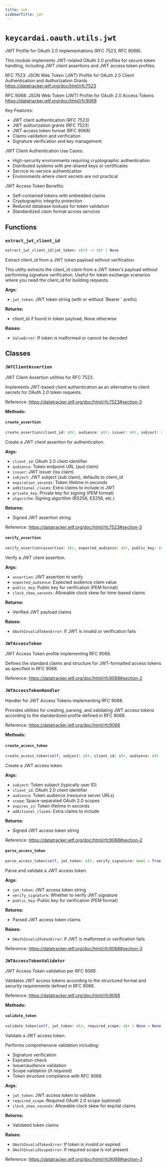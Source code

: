 ```yaml
---
title: jwt
sidebarTitle: jwt
---
```


# `keycardai.oauth.utils.jwt`


JWT Profile for OAuth 2.0 implementations (RFC 7523, RFC 9068).

This module implements JWT-related OAuth 2.0 profiles for secure token handling,
including JWT client assertions and JWT access token profiles.

RFC 7523: JSON Web Token (JWT) Profile for OAuth 2.0 Client Authentication
and Authorization Grants
https://datatracker.ietf.org/doc/html/rfc7523

RFC 9068: JSON Web Token (JWT) Profile for OAuth 2.0 Access Tokens
https://datatracker.ietf.org/doc/html/rfc9068

Key Features:
- JWT client authentication (RFC 7523)
- JWT authorization grants (RFC 7523)
- JWT access token format (RFC 9068)
- Claims validation and verification
- Signature verification and key management

JWT Client Authentication Use Cases:
- High-security environments requiring cryptographic authentication
- Distributed systems with pre-shared keys or certificates
- Service-to-service authentication
- Environments where client secrets are not practical

JWT Access Token Benefits:
- Self-contained tokens with embedded claims
- Cryptographic integrity protection
- Reduced database lookups for token validation
- Standardized claim format across services


## Functions

### `extract_jwt_client_id`

```python
extract_jwt_client_id(jwt_token: str) -> str | None
```


Extract client_id from a JWT token payload without verification.

This utility extracts the client_id claim from a JWT token's payload
without performing signature verification. Useful for token exchange
scenarios where you need the client_id for building requests.

**Args:**
- `jwt_token`: JWT token string (with or without 'Bearer ' prefix)

**Returns:**
- client_id if found in token payload, None otherwise

**Raises:**
- `ValueError`: If token is malformed or cannot be decoded


## Classes

### `JWTClientAssertion`


JWT Client Assertion utilities for RFC 7523.

Implements JWT-based client authentication as an alternative to
client secrets for OAuth 2.0 token requests.

Reference: https://datatracker.ietf.org/doc/html/rfc7523#section-3


**Methods:**

#### `create_assertion`

```python
create_assertion(client_id: str, audience: str, issuer: str, subject: str | None = None, expiration_seconds: int = 300, additional_claims: dict[str, Any] | None = None, private_key: str | None = None, algorithm: str = 'RS256') -> str
```

Create a JWT client assertion for authentication.

**Args:**
- `client_id`: OAuth 2.0 client identifier
- `audience`: Token endpoint URL (aud claim)
- `issuer`: JWT issuer (iss claim)
- `subject`: JWT subject (sub claim), defaults to client_id
- `expiration_seconds`: Token lifetime in seconds
- `additional_claims`: Extra claims to include in JWT
- `private_key`: Private key for signing (PEM format)
- `algorithm`: Signing algorithm (RS256, ES256, etc.)

**Returns:**
- Signed JWT assertion string

Reference: https://datatracker.ietf.org/doc/html/rfc7523#section-3


#### `verify_assertion`

```python
verify_assertion(assertion: str, expected_audience: str, public_key: str | None = None, clock_skew_seconds: int = 30) -> dict[str, Any]
```

Verify a JWT client assertion.

**Args:**
- `assertion`: JWT assertion to verify
- `expected_audience`: Expected audience claim value
- `public_key`: Public key for verification (PEM format)
- `clock_skew_seconds`: Allowable clock skew for time-based claims

**Returns:**
- Verified JWT payload claims

**Raises:**
- `OAuthInvalidTokenError`: If JWT is invalid or verification fails


### `JWTAccessToken`


JWT Access Token profile implementing RFC 9068.

Defines the standard claims and structure for JWT-formatted access tokens
as specified in RFC 9068.

Reference: https://datatracker.ietf.org/doc/html/rfc9068#section-2


### `JWTAccessTokenHandler`


Handler for JWT Access Tokens implementing RFC 9068.

Provides utilities for creating, parsing, and validating JWT access tokens
according to the standardized profile defined in RFC 9068.

Reference: https://datatracker.ietf.org/doc/html/rfc9068


**Methods:**

#### `create_access_token`

```python
create_access_token(self, subject: str, client_id: str, audience: str | list[str], scope: str | None = None, expires_in: int = 3600, additional_claims: dict[str, Any] | None = None) -> str
```

Create a JWT access token.

**Args:**
- `subject`: Token subject (typically user ID)
- `client_id`: OAuth 2.0 client identifier
- `audience`: Token audience (resource server URLs)
- `scope`: Space-separated OAuth 2.0 scopes
- `expires_in`: Token lifetime in seconds
- `additional_claims`: Extra claims to include

**Returns:**
- Signed JWT access token string

Reference: https://datatracker.ietf.org/doc/html/rfc9068#section-2


#### `parse_access_token`

```python
parse_access_token(self, jwt_token: str, verify_signature: bool = True, public_key: str | None = None) -> JWTAccessToken
```

Parse and validate a JWT access token.

**Args:**
- `jwt_token`: JWT access token string
- `verify_signature`: Whether to verify JWT signature
- `public_key`: Public key for verification (PEM format)

**Returns:**
- Parsed JWT access token claims

**Raises:**
- `OAuthInvalidTokenError`: If JWT is malformed or verification fails

Reference: https://datatracker.ietf.org/doc/html/rfc9068#section-3


### `JWTAccessTokenValidator`


JWT Access Token validation per RFC 9068.

Validates JWT access tokens according to the structured format
and security requirements defined in RFC 9068.

Reference: https://datatracker.ietf.org/doc/html/rfc9068


**Methods:**

#### `validate_token`

```python
validate_token(self, jwt_token: str, required_scope: str | None = None, clock_skew_seconds: int = 30) -> dict[str, Any]
```

Validate a JWT access token.

Performs comprehensive validation including:
- Signature verification
- Expiration check
- Issuer/audience validation
- Scope validation (if required)
- Token structure compliance with RFC 9068

**Args:**
- `jwt_token`: JWT access token to validate
- `required_scope`: Required OAuth 2.0 scope (optional)
- `clock_skew_seconds`: Allowable clock skew for exp/iat claims

**Returns:**
- Validated token claims

**Raises:**
- `OAuthInvalidTokenError`: If token is invalid or expired
- `OAuthInvalidScopeError`: If required scope is not present

Reference: https://datatracker.ietf.org/doc/html/rfc9068#section-3

